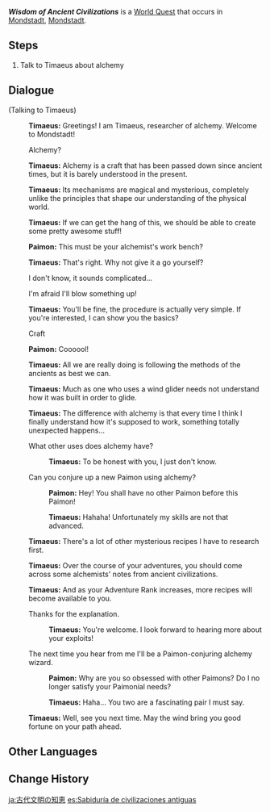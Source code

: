 {{Quest Infobox
|id            = 20506
|type          = World
|region        = Mondstadt
|area          = Starfell Valley
|subarea       = Mondstadt City
|requirement   = Reach [[Adventure Rank]] 15
|startLocation = [[Mondstadt City|Mondstadt]], [[Mondstadt]]
|characters    = Paimon; Timaeus; Traveler
|voiced        = yes
}}
'''''Wisdom of Ancient Civilizations''''' is a [[World Quest]] that occurs in [[Mondstadt City|Mondstadt]], [[Mondstadt]].

==Steps==
#Talk to Timaeus about alchemy

==Dialogue==
{{Quest Description|It's been heard that Mondstadt's alchemy researcher [[Timaeus]] is trying to popularize the art.}}
{{Dialogue Start}}
;(Talking to Timaeus)
:{{A|vo tips alchemy timaeus 01.ogg}} '''Timaeus:''' Greetings! I am Timaeus, researcher of alchemy. Welcome to Mondstadt!
:{{DIcon}} Alchemy?
:{{A|vo tips alchemy timaeus 02.ogg}} '''Timaeus:''' Alchemy is a craft that has been passed down since ancient times, but it is barely understood in the present.
:{{A|vo tips alchemy timaeus 03.ogg}} '''Timaeus:''' Its mechanisms are magical and mysterious, completely unlike the principles that shape our understanding of the physical world.
:{{A|vo tips alchemy timaeus 04.ogg}} '''Timaeus:''' If we can get the hang of this, we should be able to create some pretty awesome stuff!
:{{A|vo tips alchemy paimon 01.ogg}} '''Paimon:''' This must be your alchemist's work bench?
:{{A|vo tips alchemy timaeus 05.ogg}} '''Timaeus:''' That's right. Why not give it a go yourself?
:{{DIcon}} I don't know, it sounds complicated...
:{{DIcon}} I'm afraid I'll blow something up!
:{{A|vo tips alchemy timaeus 06.ogg}} '''Timaeus:''' You'll be fine, the procedure is actually very simple. If you're interested, I can show you the basics?
:{{DIcon|Alchemy}} Craft
:{{A|vo tips alchemy paimon 02.ogg}} '''Paimon:''' Coooool!
:{{A|vo tips alchemy timaeus 07.ogg}} '''Timaeus:''' All we are really doing is following the methods of the ancients as best we can.
:{{A|vo tips alchemy timaeus 08.ogg}} '''Timaeus:''' Much as one who uses a wind glider needs not understand how it was built in order to glide.
:{{A|vo tips alchemy timaeus 09.ogg}} '''Timaeus:''' The difference with alchemy is that every time I think I finally understand how it's supposed to work, something totally unexpected happens...
:{{DIcon}} What other uses does alchemy have?
::{{A|vo tips alchemy timaeus 10a.ogg}} '''Timaeus:''' To be honest with you, I just don't know.
:{{DIcon}} Can you conjure up a new Paimon using alchemy?
::{{A|vo tips alchemy paimon 03b.ogg}} '''Paimon:''' Hey! You shall have no other Paimon before this Paimon!
::{{A|vo tips alchemy timaeus 10b.ogg}} '''Timaeus:''' Hahaha! Unfortunately my skills are not that advanced.
:{{A|vo tips alchemy timaeus 11.ogg}} '''Timaeus:''' There's a lot of other mysterious recipes I have to research first.
:{{A|vo tips alchemy timaeus 12.ogg}} '''Timaeus:''' Over the course of your adventures, you should come across some alchemists' notes from ancient civilizations.
:{{A|vo tips alchemy timaeus 13.ogg}} '''Timaeus:''' And as your Adventure Rank increases, more recipes will become available to you.
:{{DIcon}} Thanks for the explanation.
::{{A|vo tips alchemy timaeus 14a.ogg}} '''Timaeus:''' You're welcome. I look forward to hearing more about your exploits!
:{{DIcon}} The next time you hear from me I'll be a Paimon-conjuring alchemy wizard.
::{{A|vo tips alchemy paimon 04b.ogg}} '''Paimon:''' Why are you so obsessed with other Paimons? Do I no longer satisfy your Paimonial needs?
::{{A|vo tips alchemy timaeus 14b.ogg}} '''Timaeus:''' Haha... You two are a fascinating pair I must say.
:{{A|vo tips alchemy timaeus 15.ogg}} '''Timaeus:''' Well, see you next time. May the wind bring you good fortune on your path ahead.
{{Dialogue End}}

==Other Languages==
{{Other Languages
|en      = Wisdom of Ancient Civilizations
|zhs     = 古代文明的智慧
|zhs_rm  = Gǔdài Wénmíng de Zhìhuì
|zht     = 古代文明的智慧
|zht_rm  = Gǔdài Wénmíng de Zhìhuì
|zh_tl   = Wisdom of Ancient Civilizations
|ja      = 古代文明の知恵
|ja_rm   = Kodai Bunmei no Chie
|ja_tl   = Wisdom of Ancient Civilizations
|ko      = 고대 문명의 지혜
|ko_rm   = Godae Munmyeong-ui Jihye
|ko_tl   = Wisdom of Ancient Civilizations
|es      = Sabiduría de civilizaciones antiguas
|es_tl   = Wisdom of Ancient Civilizations
|fr      = Sagesse des civilisations antiques
|fr_tl   = Wisdom of Ancient Civilizations
|ru      = Мудрость древних цивилизаций
|ru_tl   = Wisdom of Ancient Civilizations
|th      = ภูมิปัญญาของอารยธรรมโบราณ
|th_rm   = 
|th_tl   = 
|vi      = Trí Tuệ Của Nền Văn Minh Cổ Đại
|vi_tl   = Wisdom of the Ancient Civilizations
|de      = Das Wissen einer alten Zivilisation
|de_tl   = The Knowledge of An Old Civilization
|id      = Kebijaksanaan Peradaban Kuno
|id_tl   = Wisdom of the Ancient Civilizations
|pt      = Sabedoria das Civilizações Antigas
|pt_tl   = Wisdom of the Ancient Civilizations
|tr      = Kadim Uygarlıkların İlmi
|tr_tl   = 
|it      = Saggezza delle civiltà antiche
|it_tl   = 
}}

==Change History==
{{Change History|1.0}}

[[ja:古代文明の知恵]]
[[es:Sabiduría de civilizaciones antiguas]]